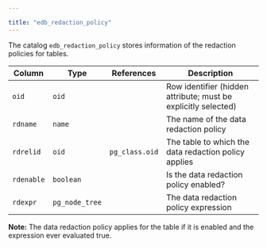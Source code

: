 ---

title: "edb_redaction_policy"
---

<div id="edb_redaction_policy" class="registered_link"></div>

The catalog `edb_redaction_policy` stores information of the redaction policies for tables.

| Column     | Type           | References     | Description                                                  |
| ---------- | -------------- | -------------- | ------------------------------------------------------------ |
| `oid`      | `oid`          |                | Row identifier (hidden attribute; must be explicitly selected) |
| `rdname`   | `name`         |                | The name of the data redaction policy                        |
| `rdrelid`  | `oid`          | `pg_class.oid` | The table to which the data redaction policy applies         |
| `rdenable` | `boolean`      |                | Is the data redaction policy enabled?                        |
| `rdexpr`   | `pg_node_tree` |                | The data redaction policy expression                         |

**Note:** The data redaction policy applies for the table if it is enabled and the expression ever evaluated true.